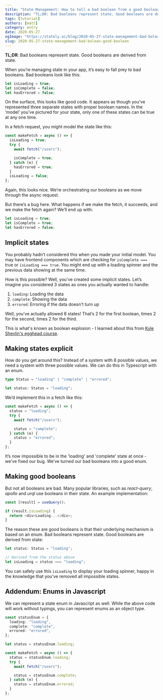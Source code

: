 ```yaml
---
title: "State Management: How to tell a bad boolean from a good boolean"
description: "TL;DR: Bad booleans represent state. Good booleans are derived from state"
tags: [tutorial]
authors: [matt]
category: entry
date: 2020-05-27
ogImage: "https://stately.ai/blog/2020-05-27-state-management-bad-bolean-good-boolean.png"
slug: 2020-05-27-state-management-bad-bolean-good-boolean
---
```


**TL;DR**: Bad booleans represent state. Good booleans are derived from state.

<!--truncate-->

When you’re managing state in your app, it’s easy to fall prey to bad booleans. Bad booleans look like this:

```js
let isLoading = true;
let isComplete = false;
let hasErrored = false;
```

On the surface, this looks like good code. It appears as though you’ve represented three separate states with proper boolean names. In the ‘model’ you’ve pictured for your state, only one of these states can be true at any one time.

In a fetch request, you might model the state like this:

```js
const makeFetch = async () => {
  isLoading = true;
  try {
    await fetch("/users");

    isComplete = true;
  } catch (e) {
    hasErrored = true;
  }
  isLoading = false;
};
```

Again, this looks nice. We’re orchestrating our booleans as we move through the async request.

But there’s a bug here. What happens if we make the fetch, it succeeds, and we make the fetch again? We’ll end up with:

```js
let isLoading = true;
let isComplete = true;
let hasErrored = false;
```

## Implicit states

You probably hadn’t considered this when you made your initial model. You may have frontend components which are checking for `isComplete === ` true or `isLoading === true`. You might end up with a loading spinner and the previous data showing at the same time.

How is this possible? Well, you’ve created some implicit states. Let’s imagine you considered 3 states as ones you actually wanted to handle:

1. `loading`: Loading the data
2. `complete`: Showing the data
3. `errored`: Erroring if the data doesn't turn up

Well, you’ve actually allowed 8 states! That’s 2 for the first boolean, times 2 for the second, times 2 for the third.

This is what's known as boolean explosion - I learned about this from [Kyle Shevlin's egghead course](https://egghead.io/lessons/javascript-eliminate-boolean-explosion-by-enumerating-states).

## Making states explicit

How do you get around this? Instead of a system with 8 possible values, we need a system with three possible values. We can do this in Typescript with an enum.

```ts
type Status = "loading" | "complete" | "errored";

let status: Status = "loading";
```

We’d implement this in a fetch like this:

```ts
const makeFetch = async () => {
  status = "loading";
  try {
    await fetch("/users");

    status = "complete";
  } catch (e) {
    status = "errored";
  }
};
```

It’s now impossible to be in the 'loading' and 'complete' state at once - we’ve fixed our bug. We’ve turned our bad booleans into a good enum.

## Making good booleans

But not all booleans are bad. Many popular libraries, such as _react-query_, _apollo_ and _urql_ use booleans in their state. An example implementation:

```js
const [result] = useQuery();

if (result.isLoading) {
  return <div>Loading...</div>;
}
```

The reason these are good booleans is that their underlying mechanism is based on an enum. Bad booleans represent state. Good booleans are derived from state:

```js
let status: Status = "loading";

// Derived from the status above
let isLoading = status === "loading";
```

You can safely use this `isLoading` to display your loading spinner, happy in the knowledge that you've removed all impossible states.

## Addendum: Enums in Javascript

We can represent a state enum in Javascript as well. While the above code will work without typings, you can represent enums as an object type.

```ts
const statusEnum = {
  loading: "loading",
  complete: "complete",
  errored: "errored",
};

let status = statusEnum.loading;

const makeFetch = async () => {
  status = statusEnum.loading;
  try {
    await fetch("/users");

    status = statusEnum.complete;
  } catch (e) {
    status = statusEnum.errored;
  }
};
```

